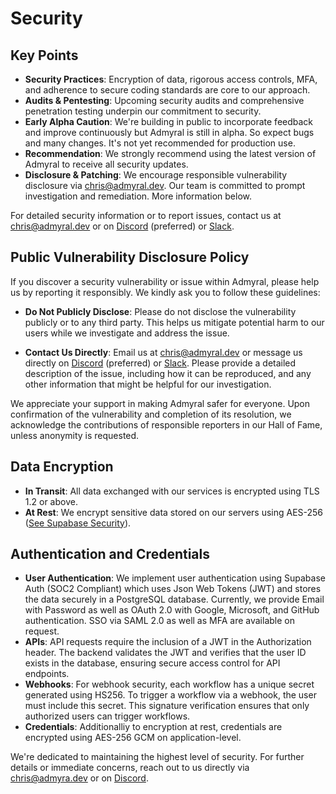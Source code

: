 # Security

## Key Points

-   **Security Practices**: Encryption of data, rigorous access controls, MFA, and adherence to secure coding standards are core to our approach.
-   **Audits & Pentesting**: Upcoming security audits and comprehensive penetration testing underpin our commitment to security.
-   **Early Alpha Caution**: We're building in public to incorporate feedback and improve continuously but Admyral is still in alpha. So expect bugs and many
    changes. It's not yet recommended for production use.
-   **Recommendation**: We strongly recommend using the latest version of Admyral to receive all security updates.
-   **Disclosure & Patching**: We encourage responsible vulnerability disclosure via chris@admyral.dev. Our team is committed to prompt investigation and
    remediation. More information below.

For detailed security information or to report issues, contact us at chris@admyral.dev or on [Discord](https://discord.gg/GqbJZT9Hbf) (preferred) or [Slack](https://join.slack.com/t/admyralcommunity/shared_invite/zt-2hqxj1xrr-YoWXYq7t8l3i5GyTCzEwPg).

## Public Vulnerability Disclosure Policy

If you discover a security vulnerability or issue within Admyral, please help us by reporting it responsibly. We kindly ask you to follow these guidelines:

-   **Do Not Publicly Disclose**: Please do not disclose the vulnerability publicly or to any third party. This helps us mitigate potential harm to our users
    while we investigate and address the issue.

-   **Contact Us Directly**: Email us at chris@admyral.dev or message us directly on [Discord](https://discord.gg/GqbJZT9Hbf) (preferred) or [Slack](https://join.slack.com/t/admyralcommunity/shared_invite/zt-2hqxj1xrr-YoWXYq7t8l3i5GyTCzEwPg). Please provide a
    detailed description of the issue, including how it can be reproduced, and any other information that might be helpful for our investigation.

We appreciate your support in making Admyral safer for everyone. Upon confirmation of the vulnerability and completion of its resolution, we acknowledge the
contributions of responsible reporters in our Hall of Fame, unless anonymity is requested.

## Data Encryption

-   **In Transit**: All data exchanged with our services is encrypted using TLS 1.2 or above.
-   **At Rest**: We encrypt sensitive data stored on our servers using AES-256 ([See Supabase Security](https://supabase.com/security)).

## Authentication and Credentials

-   **User Authentication**: We implement user authentication using Supabase Auth (SOC2 Compliant) which uses Json Web Tokens (JWT) and stores the data securely in a PostgreSQL database. Currently, we provide Email with Password as well as OAuth 2.0 with Google, Microsoft, and GitHub authentication. SSO via SAML 2.0 as well as MFA are available on request.
-   **APIs**: API requests require the inclusion of a JWT in the Authorization header. The backend validates the JWT and verifies that the user ID exists in the database, ensuring secure access control for API endpoints.
-   **Webhooks**: For webhook security, each workflow has a unique secret generated using HS256. To trigger a workflow via a webhook, the user must include this secret. This signature verification ensures that only authorized users can trigger workflows.
-   **Credentials**: Additionalliy to encryption at rest, credentials are encrypted using AES-256 GCM on application-level.

We're dedicated to maintaining the highest level of security. For further details or immediate concerns, reach out to us directly via [chris@admyra.dev](mailto:chris@admyra.dev) or on [Discord](https://discord.gg/GqbJZT9Hbf).
